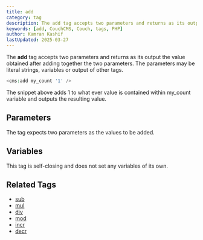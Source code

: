 ```yaml
---
title: add
category: tag
description: The add tag accepts two parameters and returns as its output the value obtained after adding together the two parameters.
keywords: [add, CouchCMS, Couch, tags, PHP]
author: Kamran Kashif
lastUpdated: 2025-03-27
---
```


The **add** tag accepts two parameters and returns as its output the value obtained after adding together the two parameters.
The parameters may be literal strings, variables or output of other tags.

```php
<cms:add my_count '1' />
```

The snippet above adds 1 to what ever value is contained within my_count variable and outputs the resulting value.

## Parameters

The tag expects two parameters as the values to be added.

## Variables

This tag is self-closing and does not set any variables of its own.

## Related Tags

- [sub](../sub.html)
- [mul](../mul.html)
- [div](../div.html)
- [mod](../mod.html)
- [incr](../incr.html)
- [decr](../decr.html)
